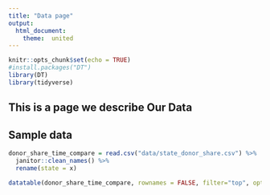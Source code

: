 ```yaml
---
title: "Data page"
output: 
  html_document:
    theme:  united
---
```


```r
knitr::opts_chunk$set(echo = TRUE)
#install.packages("DT")
library(DT)
library(tidyverse)
```

## This is a page we describe Our Data 



## Sample data 
```r

donor_share_time_compare = read.csv("data/state_donor_share.csv") %>%
  janitor::clean_names() %>%
  rename(state = x)

datatable(donor_share_time_compare, rownames = FALSE, filter="top", options = list(pageLength = 5, scrollX=T) )
```
      
